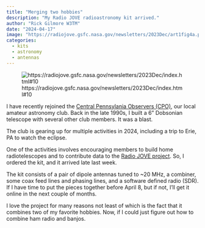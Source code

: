 ```yaml
---
title: "Merging two hobbies"
description: "My Radio JOVE radioastronomy kit arrived."
author: "Rick Gilmore W3TM"
date: "2024-04-17"
image: "https://radiojove.gsfc.nasa.gov/newsletters/2023Dec/art1fig4a.png"
categories:
  - kits
  - astronomy
  - antennas
---
```


![https://radiojove.gsfc.nasa.gov/newsletters/2023Dec/index.html#10](https://radiojove.gsfc.nasa.gov/newsletters/2023Dec/art1fig4a.png)

I have recently rejoined the [Central Pennsylania Observers (CPO)](https://cpoclub.org), our local amateur astronomy club.
Back in the late 1990s, I built a 6" Dobsonian telescope with several other club members.
It was a blast.

The club is gearing up for multiple activities in 2024, including a trip to Erie, PA to watch the eclipse.

One of the activities involves encouraging members to build home radiotelescopes and to contribute data to the [Radio JOVE project](https://radiojove.gsfc.nasa.gov).
So, I ordered the kit, and it arrived late last week.

The kit consists of a pair of dipole antennas tuned to ~20 MHz, a combiner, some coax feed lines and phasing lines, and a software defined radio (SDR).
If I have time to put the pieces together before April 8, but if not, I'll get it online in the next couple of months.

I love the project for many reasons not least of which is the fact that it combines two of my favorite hobbies.
Now, if I could just figure out how to combine ham radio and banjos.
